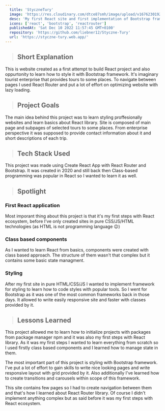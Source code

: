 ```yaml
---
  title: 'StyczneTury'
  image: 'https://res.cloudinary.com/dtce87smh/image/upload/v1676230192/styczne-tury/styczne-tury_vavj4x.webp'
  desc: 'My first React site and first implementation of Bootstrap framework.'
  icons: ['react', 'bootstrap', 'reactrouter']
  publishedAt: 'Sat Dec 10 2022 11:57:45 GMT+0100'
  repository: 'https://github.com/liebner12/Styczne-Tury'
  url: 'https://styczne-tury.web.app/'
---
```


> ## Short Explanation

This is website created as a first attempt to build React project and also oppurtonity to learn how to style it with Bootstrap framework.
It's imaginary tourist enterprise that provides tours to some places. To navigate between pages I used React Router and put a lot of effort on
optimizing website with lazy loading.

> ## Project Goals

The main idea behind this project was to learn styling proffesionally websites and learn basics about React library.
Site is composed of main page and subpages of selected tours to some places. From enterprise perspective it was supposed to
provide contact information about it and short descriptions of each trip.

<CloudinaryImage
  src="https://res.cloudinary.com/dtce87smh/image/upload/v1676484863/styczne-tury/styczne-tury-full_a9synx.png"
  height="748"
  width="480"
  alt="Screenshot of StyczneTury homepage"
/>

> ## Tech Stack Used

<div className="not-prose">
  <Icons icons={['react', 'reactrouter', 'bootstrap']} />
</div>

This project was made using Create React App with React Router and Bootstrap. It was created in 2020 and still back then Class-based programming
was popular in React so I wanted to learn it as well.

> ## Spotlight

### First React application

Most imporant thing about this project is that it's my first steps with React ecosystem, before I've only created sites in pure CSS/JS/HTML technologies (as HTML is not programming language 😉)

### Class based components

As I wanted to learn React from basics, components were created with class based approach.
The structure of them wasn't that complex but it contains some basic state managment.

### Styling

After my first site in pure HTML/CSS/JS I wanted to implement framework for styling to learn how to code styles with popular tools.
So I went for Bootstrap as it was one of the most common frameworks back in those days. It allowed to write easily responsive site and faster
with classes provided by it.

<CloudinaryImage
  src="https://res.cloudinary.com/dtce87smh/image/upload/v1676230192/styczne-tury/styczne-tury-trip_mmquwh.webp"
  height="450"
  width="800"
  alt="Screen of trip to Gdańsk"
/>

> ## Lessons Learned

This project allowed me to learn how to initialize projects with packages from package manager npm
and it was also my first steps with React library. As it was my first steps I wanted to learn everything from scratch
so I used firstly class based components and I learned how to manage state in them.

The most important part of this project is styling with Bootstrap framework. I've put a lot of effort to gain
skills to write nice looking pages and write responsive layout with grid provided by it. Also additionally I've learned
how to create transitions and carousels within scope of this framework.

This site contains few pages so I had to create navigation between them and that's how I learned about React Router library.
Of course I didn't implement anything complex but as said before it was my first steps with React ecosystem.
